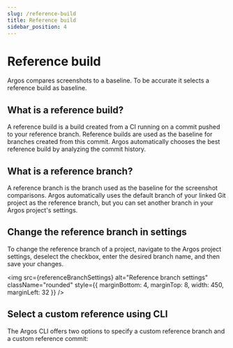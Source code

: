 ```yaml
---
slug: /reference-build
title: Reference build
sidebar_position: 4
---
```



# Reference build

Argos compares screenshots to a baseline. To be accurate it selects a reference build as baseline.

## What is a reference build?

A reference build is a build created from a CI running on a commit pushed to your reference branch. Reference builds are used as the baseline for branches created from this commit. Argos automatically chooses the best reference build by analyzing the commit history.

## What is a reference branch?

A reference branch is the branch used as the baseline for the screenshot comparisons. Argos automatically uses the default branch of your linked Git project as the reference branch, but you can set another branch in your Argos project's settings.

## Change the reference branch in settings

To change the reference branch of a project, navigate to the Argos project settings, deselect the checkbox, enter the desired branch name, and then save your changes.

<img
  src={referenceBranchSettings}
  alt="Reference branch settings"
  className="rounded"
  style={{ marginBottom: 4, marginTop: 8, width: 450, marginLeft: 32 }}
/>

## Select a custom reference using CLI

The Argos CLI offers two options to specify a custom reference branch and a custom reference commit:

<RunPkgCommand command="argos upload --reference-branch <branch> --reference-commit <commit> ./screenshots" />
